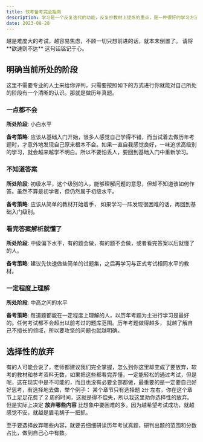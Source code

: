 ```yaml
---
title: 软考备考完全指南
description: 学习是一个反复迭代的功能，反复抄教材上提炼的重点，是一种很好的学习方法。学习、总结、提炼、反复练习，是学习的最佳方式。
date: 2023-08-28
---
```


<Callout type="success">
越是难度大的考试，越容易焦虑，不顾一切只想前进的话，就本末倒置了。 请将 **欲速则不达** 这句话铭记于心。

</Callout>

## 明确当前所处的阶段

这里不需要专业的人士来给你评判，只需要按照如下的方式进行你就能对自己所处的阶段有一个清晰的认识。那就是做历年真题。

### 一点都不会

**所处阶段**: 小白水平

**备考策略**: 应该从基础入门开始，很多人感觉自己学得不错，而当试着去做历年考题时，才意外地发现自己原来根本不会。如果一直自我感觉良好，一味追求高级别的学习，就会越来越学不明白。所以不要怕丢人，要回到基础入门中重新学习。

### 不知道答案

**所处阶段**: 初级水平，这个级别的人，能够理解问题的意思，但却不知道该如何作答。虽然不算是初学者，但仍然属于初级水平。

**备考策略**: 应该从简单的教材开始着手， 如果学习一阵发现很困难的话，再回到基础入门级别。

### 看完答案解析就懂了

**所处阶段**: 中级偏下水平，有的题会做，有的题不会做，或者看完答案以后就懂了的人。

**备考策略**: 建议先快速做些简单的试题集，之后再学习与正式考试相同水平的教材。

### 一定程度上理解

**所处阶段**: 中高之间的水平

**备考策略**: 每道题都能在一定程度上理解的人，以历年考题为主进行学习是最好的。任何考试都不会超出以前考过的题库范围。历年考题做得越多， 就越了解自己不擅长的领域，所以要攻坚的问题也就越明确。

## 选择性的放弃

有的人可能会说了，老师都建议我们完全掌握，怎么到你这里却变成了要放弃，软考的教材和参考资料无数，如果把这些都看完弄懂，一定能轻松的通过考试，但是呢，这在现实中是不可能的，而且也没有必要全部都做，最重要的是一定要自己好好思考，有选择地去做，举个例子：
某个章节只有选择题 `2分` 左右，你在这个章节上足足花费了 2 周的时间，这就是得不偿失，所以我这里劝你选择性的放弃。但是实际上决定 **放弃哪些内容** 比想象中要困难的多。因为越希望考试成功，就越感觉不安，就越是眉毛胡子一把抓。

至于要选择放弃哪些内容，就要去细细研读历年考试真题，研判出题的范围和分数占比，做到自己心中有数。

